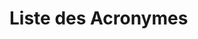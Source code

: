 # Liste des Acronymes {.unnumbered}

<!-- Unfortunately, we have to sort manually -->

```{=tex}
\begin{acronym}
\acro{1,24,25(OH)3D3}[1,24,25(OH)\textsubscript{3}D\textsubscript{3}]{1,24(R),25‐trihydroxycholecalciferol\acroextra{ (acide calcitroïque)}}
\acro{1,25(OH)2D3}[1,25(OH)\textsubscript{2}D\textsubscript{3}]{1,25-dihydroxycholécalciférol\acroextra{ (calcitriol)}}
\acro{24,25(OH)3D3}[24,25(OH)\textsubscript{3}D\textsubscript{3}]{24,25-dihydroxycholécalciférol}
\acro{25(OH)D3}[25(OH)D\textsubscript{3}]{25-hydroxycholécalciferol\acroextra{ (calcidiol ou calcifédiol)}}
\acro{7-DHC}{7-déhydrocholestérol}
\acro{ACE2}{enzyme de conversion de l'angiotensine 2}
\acro{ANSES}{Agence Nationale de Sécurité sanitaire de l'alimentation, de l'Environnement et du Travail}
\acro{ADN}{acide désoxyribonucléique}
\acro{ANSM}{Agence Nationale de Sécurité des Médicaments}
\acro{AJR}{\LU{A}{a}pport \LU{J}{j}ournalier \LU{R}{r}ecommandé}
\acro{CCR10}{C-C chemokine receptor type 10}
\acro{CD}{cluster de différenciation}
\acro{COVID-19}{Coronavirus Disease 2019}
\acro{Cmax}[C\textsubscript{max}]{concentration maximale}
\acro{CMH-II}{\LU{C}{c}omplexe \LU{M}{m}ajeur d'\LU{H}{h}istocompatibilité de \LU{C}{c}lasse II}
\acro{CPA}{cellules présentatrices d'antigènes}
\acro{CYP24A1}{24-hydroxylase}
\acro{CYP27B1}{25-hydroxyvitamine D\textsubscript{3}-1α-hydroxylase}
\acro{DBP}{D binding protein}
\acro{EFSA}{European Food Safety Authority}
\acro{eNOS}{endothelial nitric oxide synthase}
\acro{FDA}{Food and Drugs Administration}
\acro{FGF23}{fibroblast growth factor 23}
\acro{ifna}[IFN-α]{interféron alpha}
\acro{ifng}[IFN-γ]{interféron gamma}
\acro{IKKb}[IKKβ]{IkappaB kinase beta}
\acro{IKBa}[IκBα]{inhibitor of nuclear factor kappa-b alpha}
\acro{IL-2}{interleukine-2}
\acro{IL-4}{interleukine-4}
\acro{IL-6}{interleukine-6}
\acro{IL-8}{interleukine-8}
\acro{IL-10}{interleukine-10}
\acro{IL-12}{interleukine-12}
\acro{IL-17}{interleukine-17}
\acro{IMC}{indice de masse corporelle}
\acro{IOM}{Institute of Medicine}
\acro{iNKT}{invariant NK T cell}
\acro{nfkb}[NF-κB]{nuclear factor-kappa B}
\acro{NK}{lymphocyte natural killer}
\acro{NO}{oxyde nitrique}
\acro{NOD2}{Nucleotide-binding oligomerization domain-containing protein 2}
\acro{LOAEL}{Lowest Observed Adverse Effect Level}
\acro{LPS}{lipopolysaccharide}
\acro{NOAEL}{Non Observed Adverse Effect Level}
\acro{PTH}{hormone parathyroïde}
\acro{PRR}{pattern recognition receptor}
\acro{RXR}{nuclear receptor retinoid X receptor}
\acro{SARS-CoV-2}{Severe Acute Respiratory Syndrome Coronavirus 2}
\acro{SRAA}{système rénine angiotensive aldostérone}
\acro{TCR}{T cell receptor}
\acro{Th}[T helpers]{lymphocytes T helpers}
\acro{Th1}[T~h1~]{CD4+ type 1 helper T cells}
\acro{TLR}{toll-like receptor}
\acro{Tmax}[T\textsubscript{max}]{Temps pour laquelle la C\textsubscript{max} est atteinte}
\acro{tnfa}[TNF-\ensuremath{\mupalpha}]{tumor necrosis factor alpha}
\acro{UI}{unité internationale}
\acro{UL}{upper limit}
\acro{VDR}{vitamin D receptor}
\acro{VDRE}{\LU{V}{v}itamin D \LU{R}{r}esponse \LU{E}{e}lement}
\end{acronym}
```
